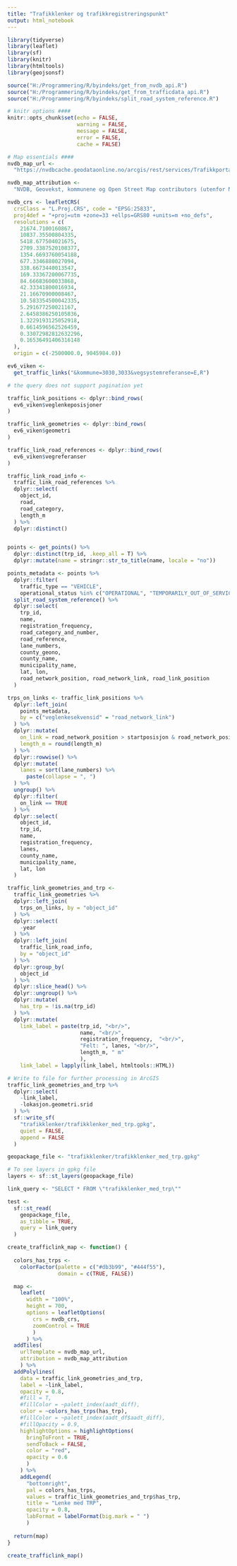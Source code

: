 ```yaml
---
title: "Trafikklenker og trafikkregistreringspunkt"
output: html_notebook
---
```


```r
library(tidyverse)
library(leaflet)
library(sf)
library(knitr)
library(htmltools)
library(geojsonsf)

source("H:/Programmering/R/byindeks/get_from_nvdb_api.R")
source("H:/Programmering/R/byindeks/get_from_trafficdata_api.R")
source("H:/Programmering/R/byindeks/split_road_system_reference.R")

# knitr options ####
knitr::opts_chunk$set(echo = FALSE,
                      warning = FALSE,
                      message = FALSE,
                      error = FALSE,
                      cache = FALSE)

# Map essentials ####
nvdb_map_url <-
  "https://nvdbcache.geodataonline.no/arcgis/rest/services/Trafikkportalen/GeocacheTrafikkJPG/MapServer/tile/{z}/{y}/{x}"

nvdb_map_attribution <-
  "NVDB, Geovekst, kommunene og Open Street Map contributors (utenfor Norge)"

nvdb_crs <- leafletCRS(
  crsClass = "L.Proj.CRS", code = "EPSG:25833",
  proj4def = "+proj=utm +zone=33 +ellps=GRS80 +units=m +no_defs",
  resolutions = c(
    21674.7100160867,
    10837.35500804335,
    5418.677504021675,
    2709.3387520108377,
    1354.6693760054188,
    677.3346880027094,
    338.6673440013547,
    169.33367200067735,
    84.66683600033868,
    42.33341800016934,
    21.16670900008467,
    10.583354500042335,
    5.291677250021167,
    2.6458386250105836,
    1.3229193125052918,
    0.6614596562526459,
    0.33072982812632296,
    0.16536491406316148
  ),
  origin = c(-2500000.0, 9045984.0))
```



```r
ev6_viken <- 
  get_traffic_links("&kommune=3030,3033&vegsystemreferanse=E,R")

# the query does not support pagination yet

traffic_link_positions <- dplyr::bind_rows(
  ev6_viken$veglenkeposisjoner
)

traffic_link_geometries <- dplyr::bind_rows(
  ev6_viken$geometri
)

traffic_link_road_references <- dplyr::bind_rows(
  ev6_viken$vegreferanser
)

traffic_link_road_info <-
  traffic_link_road_references %>% 
  dplyr::select(
    object_id,
    road,
    road_category,
    length_m
  ) %>% 
  dplyr::distinct()


points <- get_points() %>%
  dplyr::distinct(trp_id, .keep_all = T) %>%
  dplyr::mutate(name = stringr::str_to_title(name, locale = "no"))

points_metadata <- points %>%
  dplyr::filter(
    traffic_type == "VEHICLE",
    operational_status %in% c("OPERATIONAL", "TEMPORARILY_OUT_OF_SERVICE")) %>% 
  split_road_system_reference() %>%
  dplyr::select(
    trp_id, 
    name, 
    registration_frequency,
    road_category_and_number,
    road_reference,
    lane_numbers,
    county_geono, 
    county_name, 
    municipality_name,
    lat, lon, 
    road_network_position, road_network_link, road_link_position
  )
```

```r
trps_on_links <- traffic_link_positions %>%
  dplyr::left_join(
    points_metadata,
    by = c("veglenkesekvensid" = "road_network_link")
  ) %>% 
  dplyr::mutate(
    on_link = road_network_position > startposisjon & road_network_position < sluttposisjon,
    length_m = round(length_m)
  ) %>% 
  dplyr::rowwise() %>% 
  dplyr::mutate(
    lanes = sort(lane_numbers) %>% 
      paste(collapse = ", ")
  ) %>% 
  ungroup() %>% 
  dplyr::filter(
    on_link == TRUE
  ) %>% 
  dplyr::select(
    object_id,
    trp_id,
    name,
    registration_frequency,
    lanes,
    county_name,
    municipality_name,
    lat, lon
  )

traffic_link_geometries_and_trp <-
  traffic_link_geometries %>% 
  dplyr::left_join(
    trps_on_links, by = "object_id"
  ) %>% 
  dplyr::select(
    -year
  ) %>% 
  dplyr::left_join(
    traffic_link_road_info,
    by = "object_id"
  ) %>%
  dplyr::group_by(
    object_id
  ) %>% 
  dplyr::slice_head() %>% 
  dplyr::ungroup() %>% 
  dplyr::mutate(
    has_trp = !is.na(trp_id)
  ) %>% 
  dplyr::mutate(
    link_label = paste(trp_id, "<br/>",
                       name, "<br/>",
                       registration_frequency,  "<br/>",
                       "Felt: ", lanes, "<br/>",
                       length_m, " m"
                       ),
    link_label = lapply(link_label, htmltools::HTML))

# Write to file for further processing in ArcGIS
traffic_link_geometries_and_trp %>% 
  dplyr::select(
    -link_label,
    -lokasjon.geometri.srid
  ) %>% 
  sf::write_sf(
    "trafikklenker/trafikklenker_med_trp.gpkg",
    quiet = FALSE,
    append = FALSE
  )

geopackage_file <- "trafikklenker/trafikklenker_med_trp.gpkg"

# To see layers in gpkg file
layers <- sf::st_layers(geopackage_file)

link_query <- "SELECT * FROM \"trafikklenker_med_trp\""

test <- 
  sf::st_read(
    geopackage_file, 
    as_tibble = TRUE,
    query = link_query
  )


```



```r
create_trafficlink_map <- function() {
  
  colors_has_trps <-
    colorFactor(palette = c("#db3b99", "#444f55"),
                domain = c(TRUE, FALSE))

  map <- 
    leaflet(
      width = "100%",
      height = 700,
      options = leafletOptions(
        crs = nvdb_crs,
        zoomControl = TRUE
        )
      ) %>%
  addTiles(
    urlTemplate = nvdb_map_url,
    attribution = nvdb_map_attribution
    ) %>%
  addPolylines(
    data = traffic_link_geometries_and_trp,
    label = ~link_label,
    opacity = 0.8,
    #fill = T,
    #fillColor = ~palett_index(aadt_diff),
    color = ~colors_has_trps(has_trp),
    #fillColor = ~palett_index(aadt_df$aadt_diff),
    #fillOpacity = 0.9,
    highlightOptions = highlightOptions(
      bringToFront = TRUE,
      sendToBack = FALSE,
      color = "red",
      opacity = 0.6
      )
    ) %>%
    addLegend(
      "bottomright",
      pal = colors_has_trps,
      values = traffic_link_geometries_and_trp$has_trp,
      title = "Lenke med TRP",
      opacity = 0.8,
      labFormat = labelFormat(big.mark = " ")
      )
  
  return(map)
}

```

```r
create_trafficlink_map()
```















